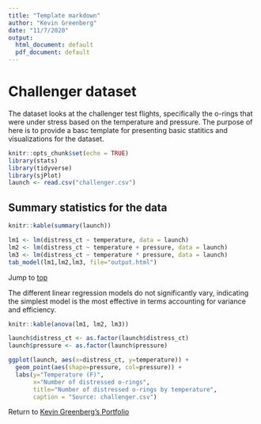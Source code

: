 ```yaml
---
title: "Template markdown"
author: "Kevin Greenberg"
date: "11/7/2020"
output:
  html_document: default
  pdf_document: default
---
```

# Challenger dataset {#anchortop}
The dataset looks at the challenger test flights, specifically the o-rings that were under stress based on the temperature and pressure. The purpose of here is to provide a basc template for presenting basic statitics and visualizations for the dataset. 

```r
knitr::opts_chunk$set(echo = TRUE)
library(stats)
library(tidyverse)
library(sjPlot)
launch <- read.csv("challenger.csv")
```


## Summary statistics for the data 
```r
knitr::kable(summary(launch))
```




```r
lm1 <- lm(distress_ct ~ temperature, data = launch)
lm2 <- lm(distress_ct ~ temperature + pressure, data = launch)
lm3 <- lm(distress_ct ~ temperature * pressure, data = launch) 
tab_model(lm1,lm2,lm3, file="output.html")
```
Jump to [top](#anchortop)

The different linear regression models do not significantly vary, indicating the simplest model is the most effective in terms accounting for variance and efficiency.
```r
knitr::kable(anova(lm1, lm2, lm3))
```

```r
launch$distress_ct <- as.factor(launch$distress_ct)
launch$pressure <- as.factor(launch$pressure)

ggplot(launch, aes(x=distress_ct, y=temperature)) + 
  geom_point(aes(shape=pressure, col=pressure)) +
  labs(y="Temperature (F)", 
       x="Number of distressed o-rings", 
       title="Number of distressed o-rings by temperature", 
       caption = "Source: challenger.csv")

```


Return to [Kevin Greenberg's Portfolio](https://www.espn.com/) 